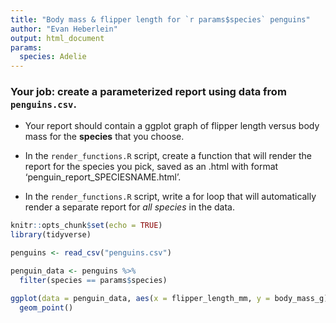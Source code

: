 ```yaml
---
title: "Body mass & flipper length for `r params$species` penguins"
author: "Evan Heberlein"
output: html_document
params:
  species: Adelie
---
```


### Your job: create a parameterized report using data from `penguins.csv`. 
- Your report should contain a ggplot graph of flipper length versus body mass for the **species** that you choose.

- In the `render_functions.R` script, create a function that will render the report for the species you pick, saved as an .html with format 'penguin_report_SPECIESNAME.html'. 

- In the `render_functions.R` script, write a for loop that will automatically render a separate report for *all species* in the data. 



```r
knitr::opts_chunk$set(echo = TRUE)
library(tidyverse)
```

```r
penguins <- read_csv("penguins.csv")

penguin_data <- penguins %>% 
  filter(species == params$species)

ggplot(data = penguin_data, aes(x = flipper_length_mm, y = body_mass_g)) +
  geom_point()
```

